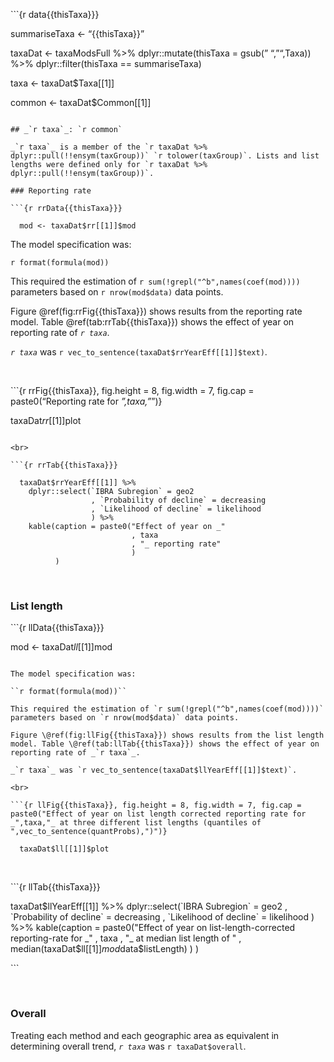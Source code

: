 ```{r data{{thisTaxa}}}

  summariseTaxa <- "{{thisTaxa}}"

  taxaDat <- taxaModsFull %>%
    dplyr::mutate(thisTaxa = gsub(" ","",Taxa)) %>%
    dplyr::filter(thisTaxa == summariseTaxa)

  taxa <- taxaDat$Taxa[[1]]

  common <- taxaDat$Common[[1]]

```

## _`r taxa`_: `r common`

_`r taxa`_ is a member of the `r taxaDat %>% dplyr::pull(!!ensym(taxGroup))` `r tolower(taxGroup)`. Lists and list lengths were defined only for `r taxaDat %>% dplyr::pull(!!ensym(taxGroup))`.

### Reporting rate

```{r rrData{{thisTaxa}}}

  mod <- taxaDat$rr[[1]]$mod

```

The model specification was:

``r format(formula(mod))``

This required the estimation of `r sum(!grepl("^b",names(coef(mod))))` parameters based on `r nrow(mod$data)` data points.

Figure \@ref(fig:rrFig{{thisTaxa}}) shows results from the reporting rate model. Table \@ref(tab:rrTab{{thisTaxa}}) shows the effect of year on reporting rate of _`r taxa`_.

_`r taxa`_ was `r vec_to_sentence(taxaDat$rrYearEff[[1]]$text)`.

<br>

```{r rrFig{{thisTaxa}}, fig.height = 8, fig.width = 7, fig.cap = paste0("Reporting rate for _",taxa,"_")}

  taxaDat$rr[[1]]$plot

```

<br>

```{r rrTab{{thisTaxa}}}

  taxaDat$rrYearEff[[1]] %>%
    dplyr::select(`IBRA Subregion` = geo2
                  , `Probability of decline` = decreasing
                  , `Likelihood of decline` = likelihood
                  ) %>%
    kable(caption = paste0("Effect of year on _"
                           , taxa
                           , "_ reporting rate"
                           )
          )

```

<br>

### List length

```{r llData{{thisTaxa}}}

  mod <- taxaDat$ll[[1]]$mod

```

The model specification was:

``r format(formula(mod))``

This required the estimation of `r sum(!grepl("^b",names(coef(mod))))` parameters based on `r nrow(mod$data)` data points.

Figure \@ref(fig:llFig{{thisTaxa}}) shows results from the list length model. Table \@ref(tab:llTab{{thisTaxa}}) shows the effect of year on reporting rate of _`r taxa`_.

_`r taxa`_ was `r vec_to_sentence(taxaDat$llYearEff[[1]]$text)`.

<br>

```{r llFig{{thisTaxa}}, fig.height = 8, fig.width = 7, fig.cap = paste0("Effect of year on list length corrected reporting rate for _",taxa,"_ at three different list lengths (quantiles of ",vec_to_sentence(quantProbs),")")}

  taxaDat$ll[[1]]$plot

```

<br>

```{r llTab{{thisTaxa}}}

  taxaDat$llYearEff[[1]] %>%
    dplyr::select(`IBRA Subregion` = geo2
                  , `Probability of decline` = decreasing
                  , `Likelihood of decline` = likelihood
                  ) %>%
    kable(caption = paste0("Effect of year on list-length-corrected reporting-rate for _"
                           , taxa
                           , "_ at median list length of "
                           , median(taxaDat$ll[[1]]$mod$data$listLength)
                           )
          )

```

<br>

### Overall

Treating each method and each geographic area as equivalent in determining overall trend, _`r taxa`_ was `r taxaDat$overall`.

